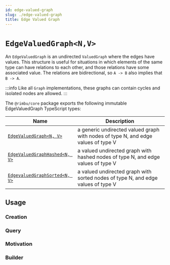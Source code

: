 ```yaml
---
id: edge-valued-graph
slug: ./edge-valued-graph
title: Edge Valued Graph
---
```



# `EdgeValuedGraph<N,V>`

An `EdgeValuedGraph` is an undirected `ValuedGraph` where the edges have values. This structure is useful for situations in which elements of the same type can have relations to each other, and those relations have some associated value. The relations are bidirectional, so `A -> B` also implies that `B -> A`.

:::info
Like all `Graph` implementations, these graphs can contain cycles and isolated nodes are allowed.
:::

The `@rimbu/core` package exports the following immutable EdgeValuedGraph TypeScript types:

| Name                                                                              | Description                                                                       |
| --------------------------------------------------------------------------------- | --------------------------------------------------------------------------------- |
| [`EdgeValuedGraph<N, V>`](/api/rimbu/graph/EdgeValuedGraph/namespace)             | a generic undirected valued graph with nodes of type N, and edge values of type V |
| [`EdgeValuedGraphHashed<N, V>`](/api/rimbu/graph/EdgeValuedGraphHashed/namespace) | a valued undirected graph with hashed nodes of type N, and edge values of type V  |
| [`EdgevaluedGraphSorted<N, V>`](/api/rimbu/graph/EdgeValuedGraphSorted/namespace) | a valued undirected graph with sorted nodes of type N, and edge values of type V  |

## Usage

### Creation

<SandBox path="graph/edge/valued/create.ts" />

### Query

<SandBox path="graph/edge/valued/query.ts" />

### Motivation

<SandBox path="graph/edge/valued/motivation.ts" />

### Builder

<SandBox path="graph/edge/valued/build.ts" />

